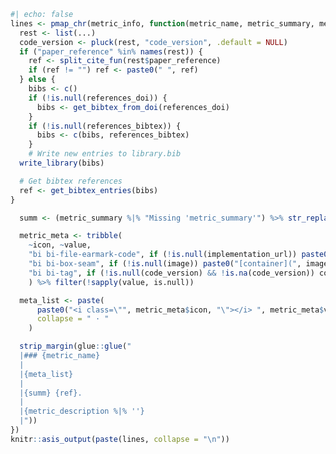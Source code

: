 ```r
#| echo: false
lines <- pmap_chr(metric_info, function(metric_name, metric_summary, metric_description, references_doi, references_bibtex, implementation_url, code_version, image, ...) {
  rest <- list(...)
  code_version <- pluck(rest, "code_version", .default = NULL)
  if ("paper_reference" %in% names(rest)) {
    ref <- split_cite_fun(rest$paper_reference)
    if (ref != "") ref <- paste0(" ", ref)
  } else {
    bibs <- c()
    if (!is.null(references_doi)) {
      bibs <- get_bibtex_from_doi(references_doi)
    }
    if (!is.null(references_bibtex)) {
      bibs <- c(bibs, references_bibtex)
    }
    # Write new entries to library.bib
  write_library(bibs)

  # Get bibtex references
  ref <- get_bibtex_entries(bibs)
}

  summ <- (metric_summary %|% "Missing 'metric_summary'") %>% str_replace_all("\\n", " ") %>% str_replace_all("\\. *$", "")

  metric_meta <- tribble(
    ~icon, ~value,
    "bi bi-file-earmark-code", if (!is.null(implementation_url)) paste0("[implementation](", implementation_url, ")") else NULL,
    "bi bi-box-seam", if (!is.null(image)) paste0("[container](", image, ")") else NULL,
    "bi bi-tag", if (!is.null(code_version) && !is.na(code_version)) code_version else NULL,
    ) %>% filter(!sapply(value, is.null))

  meta_list <- paste(
      paste0("<i class=\"", metric_meta$icon, "\"></i> ", metric_meta$value),
      collapse = " · "
    )

  strip_margin(glue::glue("
  |### {metric_name}
  |
  |{meta_list}
  |
  |{summ} {ref}.
  |
  |{metric_description %|% ''}
  |"))
})
knitr::asis_output(paste(lines, collapse = "\n"))
```